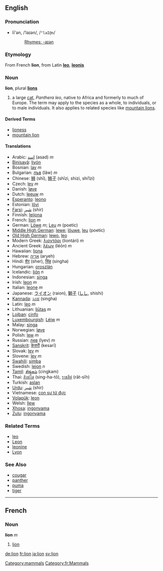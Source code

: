 ==English==
[[Category:mammals]]

===Pronunciation===
*lī'ən, /ˈlaɪən/, /<tt>"laI@n</tt>/
*:[[Rhymes:English:-aɪən|Rhymes: -aɪən]]

===Etymology===
From French '''lion''', from Latin '''[[leo]]''', '''[[leonis]]'''

=== Noun ===
{{wikipedia}}
'''lion''', plural '''[[lions]]'''

# a large [[cat]], ''Panthera leo'', native to Africa and formerly to much of Europe.  The term may apply to the species as a whole, to individuals, or to male individuals.  It also applies to related species like [[mountain lion]]s.

==== Derived Terms ====
*[[lioness]]
*[[mountain lion]]

==== Translations ====
*Arabic: [[اسد]] (asad) ''m''
*[[Binisayâ]]: [[liyón]]
*Bosnian: [[lav]] ''m''
*Bulgarian: [[лъв]] (lâw) ''m''
*Chinese: [[狮]] (shī), [[狮子]] (shīzi, shizi, shi1zi)
*Czech: [[lev]] ''m''
*Danish: [[løve]]
*Dutch: [[leeuw]] ''m''
*[[Esperanto]]: [[leono]]
*Estonian: [[lõvi]]
*[[Farsi]]: [[شير]] (shir)
*Finnish: [[leijona]]
*French: [[lion#French|lion]] ''m''
*German: [[Löwe]] ''m''; [[Leu]] ''m'' (poetic)
*[[Middle High German]]: [[lewe]]; [[löuwe]], [[leu]] (poetic)
*[[Old High German]]: [[lewo]], [[leo]]
*Modern Greek: [[λιοντάρι]] (liontári) ''m''
*Ancient Greek: [[λέων]] (léōn) ''m''
*Hawaiian: [[liona]]
*Hebrew: [[אריה]] (aryeh)
*Hindi: [[शेर]] (sher), [[सिंह]] (singha)
*Hungarian: [[oroszlán]]
*Icelandic: [[ljón]] ''n''
*Indonesian: [[singa]]
*Irish: [[leon]] ''m''
*Italian: [[leone]] ''m''
*Japanese: [[ライオン]] (raion), [[獅子]] ([[しし]], shishi)
*[[Kannada]]: [[ಸಿಂಹ]] (singha)
*Latin: [[leo]] ''m''
*Lithuanian: [[liūtas]] ''m''
*[[Lojban]]: [[cinfo]]
*[[Luxembourgish]]: [[Léiw]] ''m''
*Malay: [[singa]]
*Norwegian: [[løve]]
*Polish: [[lew]] ''m''
*Russian: [[лев]] (lyev) ''m''
*[[Sanskrit]]: [[केसरी]] (kesarī)
*Slovak: [[lev#Slovak|lev]] ''m''
*Slovene: [[lev]] ''m''
*[[Swahili]]: [[simba]]
*Swedish: [[lejon]] ''n''
*[[Tamil]]: [[சிங்கம்]] (cingkam)
*Thai: [[สิงหํโต]] (sing-ha-tō), [[ราชสีห์]] (rāt-sīh)
*Turkish: [[aslan]]
*[[Urdu]]: [[شير]] (shir)
*Vietnamese: [[con sư tử đực]]
*[[Volapük]]: [[leon]]
*Welsh: [[llew]]
*[[Xhosa]]: [[ingonyama]]
*[[Zulu]]: [[ingonyama]]

===Related Terms===
*[[leo]]
*[[Leon]]
*[[leonine]]
*[[Lyon]]

===See Also===
*[[cougar]]
*[[panther]]
*[[puma]]
*[[tiger]]

----

==French==
[[Category:fr:Mammals]]
===Noun===
'''lion''' ''m''

#[[lion#English|lion]]

[[de:lion]]
[[fr:lion]]
[[ja:lion]]
[[sv:lion]]